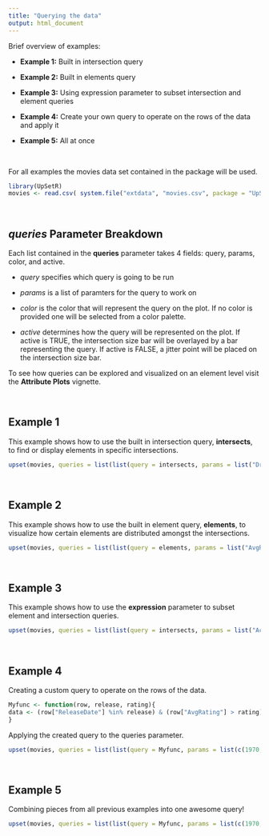 ```yaml
---
title: "Querying the data"
output: html_document
---
```


Brief overview of examples:

- **Example 1:** Built in intersection query

- **Example 2:** Built in elements query

- **Example 3:** Using expression parameter to subset intersection and element queries

- **Example 4:** Create your own query to operate on the rows of the data and apply it

- **Example 5:** All at once

<br>

For all examples the movies data set contained in the package will be used. 
```r
library(UpSetR)
movies <- read.csv( system.file("extdata", "movies.csv", package = "UpSetR"), header=T, sep=";" )
```

<br>

*queries* Parameter Breakdown
----------------------------------
Each list contained in the **queries** parameter takes 4 fields: query, params, color, and active.

- *query* specifies which query is going to be run

- *params* is a list of paramters for the query to work on

- *color* is the color that will represent the query on the plot. If no color is provided one will be selected from a color palette. 

- *active* determines how the query will be represented on the plot. If active is TRUE, the intersection size bar will be overlayed by a bar representing the query. If active is FALSE, a jitter point will be placed on the intersection size bar.

To see how queries can be explored and visualized on an element level visit the **Attribute Plots** vignette.

<br>

Example 1
-------------
This example shows how to use the built in intersection query, **intersects**, to find or display elements in specific intersections.
```r
upset(movies, queries = list(list(query = intersects, params = list("Drama", "Comedy", "Action"), color = "orange", active = T), list(query = intersects, params = list("Drama"), color = "red", active = F), list(query = intersects, params = list("Action", "Drama"), active = T)))
```

<br>

Example 2
-------------
This example shows how to use the built in element query, **elements**, to visualize how certain elements are distributed amongst the intersections. 
```r
upset(movies, queries = list(list(query = elements, params = list("AvgRating", 3.5, 4.1), color = "blue", active = T), list(query = elements, params = list("ReleaseDate", 1980, 1990, 2000), color = "red", active = F)))
```

<br>

Example 3
-------------
This example shows how to use the **expression** parameter to subset element and intersection queries.
```r
upset(movies, queries = list(list(query = intersects, params = list("Action", "Drama"), active = T), list(query = elements, params = list("ReleaseDate", 1980, 1990, 2000), color = "red", active = F)), expression = "AvgRating > 3 & Watches > 100")
```

<br>

Example 4
-------------
Creating a custom query to operate on the rows of the data.
```r
Myfunc <- function(row, release, rating){
data <- (row["ReleaseDate"] %in% release) & (row["AvgRating"] > rating)
}
```

Applying the created query to the queries parameter.
```r
upset(movies, queries = list(list(query = Myfunc, params = list(c(1970,1980, 1990, 1999, 2000), 2.5), color = "blue", active =T)))
```

<br>

Example 5
--------------
Combining pieces from all previous examples into one awesome query!
```r
upset(movies, queries = list(list(query = Myfunc, params = list(c(1970,1980, 1990, 1999, 2000), 2.5), color = "orange", active =T), list(query = intersects, params = list("Action", "Drama"), active = F), list(query = elements, params = list("ReleaseDate", 1980, 1990, 2000), color = "red", active = F)), expression = "AvgRating > 3 & Watches > 100")
```

